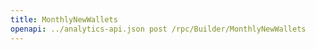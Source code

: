 ---
title: MonthlyNewWallets
openapi: ../analytics-api.json post /rpc/Builder/MonthlyNewWallets
---
